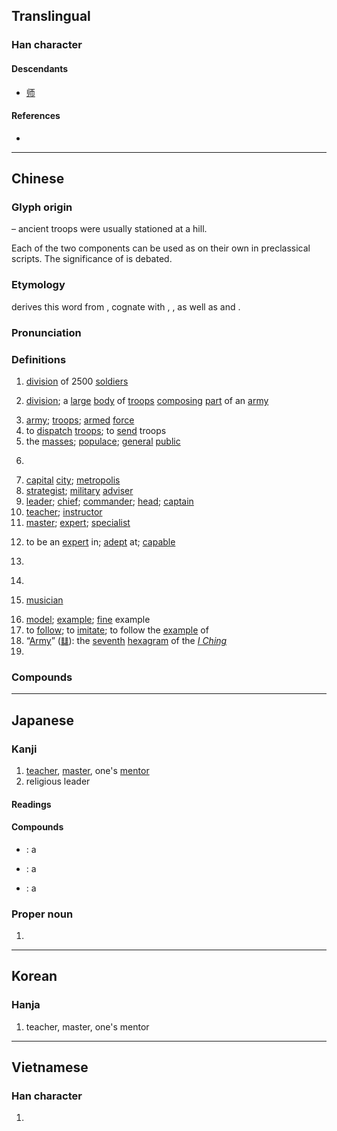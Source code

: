 {{also|师|帥}}
{{character info/new}}
==Translingual==

===Han character===
{{Han char|rn=50|rad=巾|as=07|sn=10|four=21727|canj=HRMLB|ids=⿰𠂤帀}}

====Descendants====
* [[师]]

====References====
* {{Han ref|kx=0331.350|dkj=08916|dj=0637.280|hdz=10740.020|uh=5E2B|ud=24107|bh=AE76|bd=44662}}

----

==Chinese==
{{zh-forms|s=师|alt=𠦵,𠵀,𢂖,𢃋,𨸲,𨸴,𩇱}}

===Glyph origin===
{{Han etym}}
{{Han compound|𠂤|帀|ls=ic|t1=mound, hill}} – ancient troops were usually stationed at a hill.

Each of the two components can be used as {{lang|zh|師}} on their own in preclassical scripts. The significance of {{lang|zh|帀}} is debated.

===Etymology===
{{zh-ref|Starostin}} derives this word from {{inh|zh|sit-pro|*rij||many}}, cognate with {{och-l|皆|all|tr=*kriːj}}, {{och-l|偕|together with|tr=*kriːj}}, as well as {{cog|bo|ཁྲི||ten thousand}} and {{cog|my|ရဲ||police}}.

===Pronunciation===
{{zh-pron
|m=shī
|m-s=
|c=si1
|c-t=
|g=
|h=pfs=sṳ̂
|j=
|md=să/sṳ̆
|md_note=să - vernacular (“to be expert in; expert; term of address for experts”); sṳ̆ - literary
|mn=sai/xm,zz,tw:su/qz:sir
|mn_note=sai - vernacular; su/sir - literary
|mn-t=sai1/se1
|w=1sr
|x=
|mc=y
|oc=y
|cat=n,v,pn,md:a
}}

===Definitions===
{{zh-hanzi}}

# {{lb|zh|historical|military}} [[division]] of 2500 [[soldiers]]
# {{lb|zh|military}} [[division]]; a [[large]] [[body]] of [[troops]] [[composing]] [[part]] of an [[army]]
# [[army]]; [[troops]]; [[armed]] [[force]]
# to [[dispatch]] [[troops]]; to [[send]] troops
# the [[masses]]; [[populace]]; [[general]] [[public]]
# {{lb|zh|historical}} {{n-g|A level of administrative division comprising ten major [[cities]].}}
# [[capital]] [[city]]; [[metropolis]]
# [[strategist]]; [[military]] [[adviser]]
# [[leader]]; [[chief]]; [[commander]]; [[head]]; [[captain]]
# [[teacher]]; [[instructor]]
# [[master]]; [[expert]]; [[specialist]]
# {{lb|zh|Min Dong}} to be an [[expert]] in; [[adept]] at; [[capable]]
# {{lb|zh|Min Dong}} {{n-g|Respectful term of address for an [[expert]] in a [[trade]] or [[profession]].}}
# {{lb|zh|religion}} {{n-g|Respectful title for [[monk]]s, [[nun]]s and [[Taoist]] [[priest]]s.}}
# {{lb|zh|historical}} [[musician]]
# [[model]]; [[example]]; [[fine]] example
# to [[follow]]; to [[imitate]]; to follow the [[example]] of
# “[[Army]]” ([[䷆]]): the [[seventh]] [[hexagram]] of the ''[[I Ching]]''
# {{surname|lang=zh}}

===Compounds===
{{zh-der|師奶|京師|師父|一字之師|一字師|三師七證|三藏法師|上師|不師|么師|乞師|人師|仁義之師|住院醫師|俱舍師|偃師縣|偏師|先師|全科醫師|六師|出師|出師不利|出師表|劉師培|動眾勞師|勞師|勞師動眾|勞師襲遠|匠師|半師之分|印光大師|右師|名師|品酒師|問罪之師|嚴師|回師|圃師|圉師|國師|地師|地理師|地論師|場師|塾師|大宗師|大師|大師傅|大師兄|大師級|大會師|大法師|天師|天師道|太子太師|太子少師|太師|太師交椅|太師椅|太師母|太老師|女師|好為人師|妓師|婁師德|學無常師|宗師|官師|家庭醫師|專科醫師|尊師|尊師貴道|尊師重道|導師|導師制|少師|工師|工程師|工程師節|左師|巫師|帝師|師丈|師尹|師事|師人|師伯|師保|師傅|師兄|師兄弟|師公|師出有名|師出無名|師友|師叔|師古|師哥|師嚴道尊|師團|師妹|師姐|師姑|師娘|師婆|師家|師尊|師尼|師工|師帥|師師|師弟|師徒|師心|師心自是|師心自用|師承|師旅|師曠|師母|師氏|師法|師爺|師生|師直為壯|師祖|師範|師範大學|師範學校|師範教育|師範生|師老兵疲|師表|師襄|師訓|師說|師資|師道|師道尊嚴|師長|師門|座師|廚師|延師|建築師|張天師|張老師|律師|得勝之師|從師|恩師|成實師|房師|技師|投師|拜師|拜師學藝|拳師|按摩師|攝影師|攝論師|教師|教師會館|教師甄試|教師節|教師證書|教無常師|教誨師|文殊師利|明師|暴師|會師|會計師|本師|李師師|棧師|楫師|業師|樂師|機師|欺師滅祖|正明師|武師|殷師牛鬥|民族藝師|水師|法師|海師|清水祖師|滿師|潛師|灘師|為人師表|無師自通|牧師|犒師|狀師|狗頭軍師|獵師|率師|王師|王者師|班導師|班師|班師回朝|班師得勝|理髮師|理髮師傅|琴師|畫師|百世之師|百世師|百戰雄師|百萬雄師|督師|瞽師|祖師|祖師爺|祧師|禪師|萬世師表|种師中|种師道|科任老師|程式師|篙師|篦頭師傅|簡易師範|精算師|純陽祖師|級任導師|級任老師|紹興師爺|結髮事師|經師|緊張大師|練師|罟師|美容師|美術大師|義師|羸師|老師|老師傅|老師宿儒|老師父|能者為師|至聖先師|致師|興師|興師動眾|興師問罪|興師見罪|舟師|般師|良師|良師益友|荷葉先師|葬師|蒙師|藝師|藥劑師|藥師|藥師佛|藥師節|虎狼之師|蠶師|行師動眾|衲師|裱褙師傅|訟師|設計師|誓師|講師|謝師宴|護理師|負笈從師|貳師|賓師|起師動眾|蹙國喪師|軍師|辱國喪師|鄙師|配藥師|醫師|醫師節|醫檢師|鍊師|鏢師|開山大師|開山祖師|陳師道|陳師鞠旅|雄師|雨師|雲師|雷師|顏師古|風伯雨師|餅師|馬師皇|騎師|魔術師|鷹師|鼓師}}

----

==Japanese==

===Kanji===
{{ja-kanji|grade=5|rs=巾07}}

# [[teacher]], [[master]], one's [[mentor]]
# religious leader

====Readings====
{{ja-readings
|goon=し
|kanon=し
|kun=
|nanori=のし, のり, もろ, かず, つかさ, みつ, もと
}}

====Compounds====
{{der-top|Compounds}}
* {{ja-r|師%匠|し%しょう}}: a {{l|en|master}}
* {{ja-r|看%護%師|かん%ご%し}}: a {{l|en|nurse}}
* {{ja-r|教%師|きょう%し}}: a {{l|en|teacher}}
{{der-bottom}}

===Proper noun===
{{ja-pos|proper|もろ}}

# {{surname|lang=ja|sort=もろ}}

----

==Korean==

===Hanja===
{{ko-hanja|hangeul=사|rv=sa|mr=sa|y=sa}}

# teacher, master, one's mentor

----

==Vietnamese==

===Han character===
{{vi-hantu|[[sư]]|rs=巾07}}

# {{defn|lang=vi|sort=巾07}}